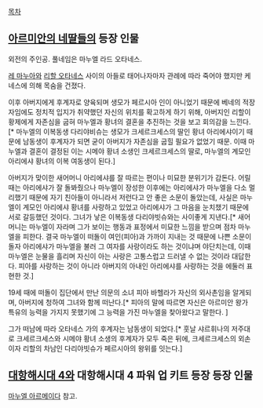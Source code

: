 [[목차]]

== [[아르미안의 네딸들]]의 등장 인물 ==

외전의 주인공. 풀네임은 마누엘 라드 오타네스.

[[레 마누아]]와 [[리할 오타네스]] 사이의 아들로 태어나자마자 관례에 따라 죽어야 했지만 케네스에 의해 목숨을 건졌다.

이후 아버지에게 후계자로 양육되며 생모가 페르시아 인이 아니었기 때문에 베네의 적장자임에도 정치적 입지가 취약했던 자신의 위치를 확고하게 하기 위해, 아버지인 리할이 황제에게 자존심을 굽혀 마누엘과 황녀의 결혼을 추진하는 것을 보고 회의감을 느낀다.[* 마누엘의 이복동생 다리야비슈는 생모가 크세르크세스의 딸인 황녀 아리에샤이기 때문에 남동생이 후계자가 되면 굳이 아버지가 자존심을 굽힐 필요가 없었기 때문. 이때 마누엘과 결혼이 결정된 이는 시메야 황녀 소생인 크세르크세스의 딸로, 마누엘의 계모인 아리에샤 황녀의 이복 여동생이 된다.]

아버지가 맞이한 새어머니 아리에샤를 잘 따르는 편이나 미묘한 분위기가 감돈다. 어릴 때는 아리에샤가 잘 돌봐줬으나 마누엘이 장성한 이후에는 아리에샤가 마누엘을 다소 멀리했기 때문에 자기 친아들이 아니라서 저런다고 안 좋은 소문이 돌았는데, 사실은 마누엘이 계모인 아리에샤 황녀를 사랑하고 있었고 아리에샤가 그 마음을 눈치챘기 때문에 서로 갈등했던 것이다. 그녀가 낳은 이복동생 다리야빗슈와는 사이좋게 지낸다.[* 새어머니는 마누엘이 자라며 그가 보이는 행동과 표정에서 미묘한 느낌을 받으며 점차 마누엘을 피한다. 결국 마누엘이 떠돌이 여인(피아)과 가까이 지내는 것 때문에 나쁜 소문이 돌자 아리에샤가 마누엘을 불러 그 여자를 사랑이라도 하는 것이냐며 야단치는데, 이때 마누엘은 눈물을 흘리며 자신이 아는 사랑은 고통스럽고 드러낼 수 없는 것이라 대답한다. 피아를 사랑하는 것이 아니라 아버지의 아내인 아리에샤를 사랑하는 것을 에둘러 표현한 것.]

19세 때에 떠돌이 집단에서 만난 의문의 소녀 피아 바헬라가 자신의 외사촌임을 알게되며, 아버지에 청하여 그녀와 함께 떠난다.[* 피아의 말에 따르면 자신은 아르미안 왕가 특유의 능력을 가지지 못했기에 그 능력을 가진 마누엘을 찾아왔다고 말한다. ]

그가 떠남에 따라 오타네스 가의 후계자는 남동생이 되었다.[* 훗날 샤르휘나의 저주대로 크세르크세스와 시메야 황녀 소생의 후계자가 모두 죽은 뒤에, 크세르크세스의 외손이자 리할의 차남인 다리야빗슈가 페르시아의 왕위를 잇는다.]

== [[대항해시대 4]]와 대항해시대 4 파워 업 키트 등장 등장 인물 ==
[[마누엘 아르메이다]] 참고.
